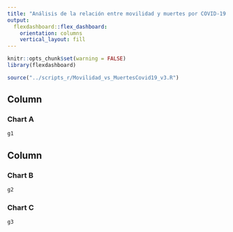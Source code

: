 ```yaml
---
title: "Análisis de la relación entre movilidad y muertes por COVID-19 en Argentina"
output: 
  flexdashboard::flex_dashboard:
    orientation: columns
    vertical_layout: fill
---
```


```r
knitr::opts_chunk$set(warning = FALSE)
library(flexdashboard)

source("../scripts_r/Movilidad_vs_MuertesCovid19_v3.R")
```

Column {data-width=650}
-----------------------------------------------------------------------

### Chart A

```r
g1
```

Column {data-width=350}
-----------------------------------------------------------------------

### Chart B

```r
g2
```

### Chart C

```r
g3
```

